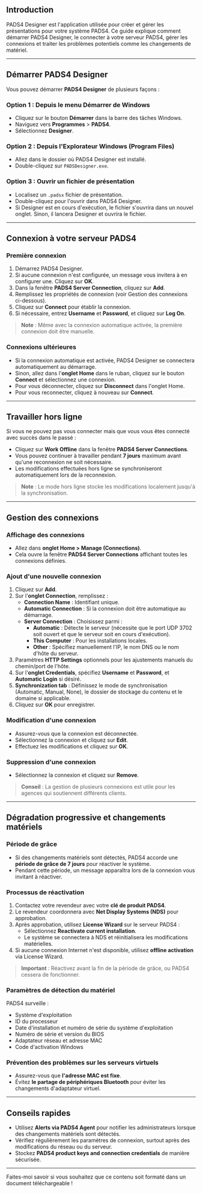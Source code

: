 ## **Introduction**

PADS4 Designer est l'application utilisée pour créer et gérer les présentations pour votre système PADS4. Ce guide explique comment démarrer PADS4 Designer, le connecter à votre serveur PADS4, gérer les connexions et traiter les problèmes potentiels comme les changements de matériel.

***

## **Démarrer PADS4 Designer**

Vous pouvez démarrer **PADS4 Designer** de plusieurs façons :

### **Option 1 : Depuis le menu Démarrer de Windows**

* Cliquez sur le bouton **Démarrer** dans la barre des tâches Windows.
* Naviguez vers **Programmes** > **PADS4**.
* Sélectionnez **Designer**.

### **Option 2 : Depuis l'Explorateur Windows (Program Files)**

* Allez dans le dossier où PADS4 Designer est installé.
* Double-cliquez sur `PADSDesigner.exe`.

### **Option 3 : Ouvrir un fichier de présentation**

* Localisez un `.padsx` fichier de présentation.
* Double-cliquez pour l'ouvrir dans PADS4 Designer.
* Si Designer est en cours d'exécution, le fichier s'ouvrira dans un nouvel onglet. Sinon, il lancera Designer et ouvrira le fichier.

***

## **Connexion à votre serveur PADS4**

### **Première connexion**

1. Démarrez PADS4 Designer.
2. Si aucune connexion n'est configurée, un message vous invitera à en configurer une. Cliquez sur **OK**.
3. Dans la fenêtre **PADS4 Server Connection**, cliquez sur **Add**.
4. Remplissez les propriétés de connexion (voir Gestion des connexions ci-dessous).
5. Cliquez sur **Connect** pour établir la connexion.
6. Si nécessaire, entrez **Username** et **Password**, et cliquez sur **Log On**.

> **Note** : Même avec la connexion automatique activée, la première connexion doit être manuelle.

### **Connexions ultérieures**

* Si la connexion automatique est activée, PADS4 Designer se connectera automatiquement au démarrage.
* Sinon, allez dans l'**onglet Home** dans le ruban, cliquez sur le bouton **Connect** et sélectionnez une connexion.
* Pour vous déconnecter, cliquez sur **Disconnect** dans l'onglet Home.
* Pour vous reconnecter, cliquez à nouveau sur **Connect**.

***

## **Travailler hors ligne**

Si vous ne pouvez pas vous connecter mais que vous vous êtes connecté avec succès dans le passé :

* Cliquez sur **Work Offline** dans la fenêtre **PADS4 Server Connections**.
* Vous pouvez continuer à travailler pendant **7 jours** maximum avant qu'une reconnexion ne soit nécessaire.
* Les modifications effectuées hors ligne se synchroniseront automatiquement lors de la reconnexion.

> **Note** : Le mode hors ligne stocke les modifications localement jusqu'à la synchronisation.

***

## **Gestion des connexions**

### **Affichage des connexions**

* Allez dans **onglet Home > Manage (Connections)**.
* Cela ouvre la fenêtre **PADS4 Server Connections** affichant toutes les connexions définies.

### **Ajout d'une nouvelle connexion**

1. Cliquez sur **Add**.
2. Sur l'**onglet Connection**, remplissez :
   * **Connection Name** : Identifiant unique.
   * **Automatic Connection** : Si la connexion doit être automatique au démarrage.
   * **Server Connection** : Choisissez parmi :
     * **Automatic** : Détecte le serveur (nécessite que le port UDP 3702 soit ouvert et que le serveur soit en cours d'exécution).
     * **This Computer** : Pour les installations locales.
     * **Other** : Spécifiez manuellement l'IP, le nom DNS ou le nom d'hôte du serveur.
3. Paramètres **HTTP Settings** optionnels pour les ajustements manuels du chemin/port de l'hôte.
4. Sur l'**onglet Credentials**, spécifiez **Username** et **Password**, et **Automatic Login** si désiré.
5. **Synchronization tab** : Définissez le mode de synchronisation (Automatic, Manual, None), le dossier de stockage du contenu et le domaine si applicable.
6. Cliquez sur **OK** pour enregistrer.

### **Modification d'une connexion**

* Assurez-vous que la connexion est déconnectée.
* Sélectionnez la connexion et cliquez sur **Edit**.
* Effectuez les modifications et cliquez sur **OK**.

### **Suppression d'une connexion**

* Sélectionnez la connexion et cliquez sur **Remove**.

> **Conseil** : La gestion de plusieurs connexions est utile pour les agences qui soutiennent différents clients.

***

## **Dégradation progressive et changements matériels**

### **Période de grâce**

* Si des changements matériels sont détectés, PADS4 accorde une **période de grâce de 7 jours** pour réactiver le système.
* Pendant cette période, un message apparaîtra lors de la connexion vous invitant à réactiver.

### **Processus de réactivation**

1. Contactez votre revendeur avec votre **clé de produit PADS4**.
2. Le revendeur coordonnera avec **Net Display Systems (NDS)** pour approbation.
3. Après approbation, utilisez **License Wizard** sur le serveur PADS4 :
   * Sélectionnez **Reactivate current installation**.
   * Le système se connectera à NDS et réinitialisera les modifications matérielles.
4. Si aucune connexion Internet n'est disponible, utilisez **offline activation** via License Wizard.

> **Important** : Réactivez avant la fin de la période de grâce, ou PADS4 cessera de fonctionner.

### **Paramètres de détection du matériel**

PADS4 surveille :

* Système d'exploitation
* ID du processeur
* Date d'installation et numéro de série du système d'exploitation
* Numéro de série et version du BIOS
* Adaptateur réseau et adresse MAC
* Code d'activation Windows

### **Prévention des problèmes sur les serveurs virtuels**

* Assurez-vous que **l'adresse MAC est fixe**.
* Évitez **le partage de périphériques Bluetooth** pour éviter les changements d'adaptateur virtuel.

***

## **Conseils rapides**

* Utilisez **Alerts via PADS4 Agent** pour notifier les administrateurs lorsque des changements matériels sont détectés.
* Vérifiez régulièrement les paramètres de connexion, surtout après des modifications du réseau ou du serveur.
* Stockez **PADS4 product keys and connection credentials** de manière sécurisée.

***

Faites-moi savoir si vous souhaitez que ce contenu soit formaté dans un document téléchargeable !
